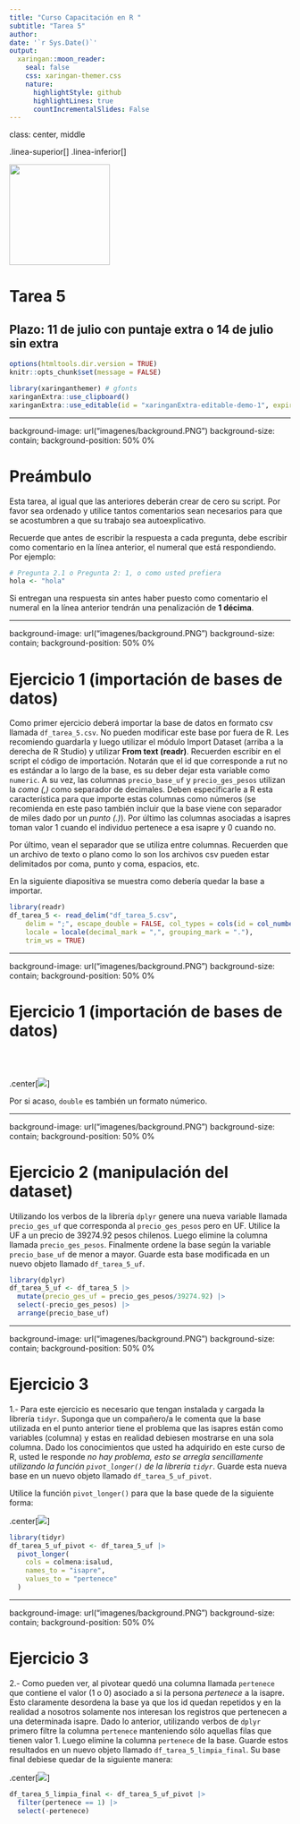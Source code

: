 ---
title: "Curso Capacitación en R "
subtitle: "Tarea 5"  
author: 
date: '`r Sys.Date()`'
output:
  xaringan::moon_reader:
    seal: false
    css: xaringan-themer.css
    nature:
      highlightStyle: github
      highlightLines: true
      countIncrementalSlides: False
---

class: center, middle

.linea-superior[]
.linea-inferior[]


<img src="imagenes/logo_super_portada.png" width="180" />


# Tarea 5

## Plazo: 11 de julio con puntaje extra o 14 de julio sin extra

```{r setup, include=FALSE} 
options(htmltools.dir.version = TRUE)
knitr::opts_chunk$set(message = FALSE) 
```


```{r xaringan-themer, include=FALSE, warning=FALSE}
library(xaringanthemer) # gfonts
xaringanExtra::use_clipboard()
xaringanExtra::use_editable(id = "xaringanExtra-editable-demo-1", expires = 1)
```

---

background-image: url("imagenes/background.PNG")
background-size: contain;
background-position: 50% 0%

# Preámbulo 

Esta tarea, al igual que las anteriores deberán crear
de cero su script. Por favor sea ordenado y utilice tantos comentarios sean
necesarios para que se acostumbren a que su trabajo sea autoexplicativo.

Recuerde que antes de escribir la respuesta a cada pregunta, debe escribir como comentario
en la línea anterior, el numeral que está respondiendo. Por ejemplo:

```{r }
# Pregunta 2.1 o Pregunta 2: 1, o como usted prefiera
hola <- "hola"
```

Si entregan una respuesta sin antes haber puesto como comentario el numeral en 
la línea anterior tendrán una penalización de **1 décima**.

---

background-image: url("imagenes/background.PNG")
background-size: contain;
background-position: 50% 0%

# Ejercicio 1 (importación de bases de datos)

Como primer ejercicio deberá importar la base de datos en formato csv llamada 
`df_tarea_5.csv`. No pueden modificar este base por fuera de R. Les recomiendo
guardarla y luego utilizar el módulo Import Dataset (arriba a la derecha de R Studio) y 
utilizar **From text (readr)**. Recuerden escribir en el script el código de importación.
Notarán que el id que corresponde a rut no es estándar a lo largo de la base, es su deber
dejar esta variable como `numeric`. A su vez, las columnas `precio_base_uf` y `precio_ges_pesos` 
utilizan la *coma (,)* como separador de decimales. Deben especificarle a R esta característica para que 
importe estas columnas como números (se recomienda en este paso también incluir que la base viene con
separador de miles dado por un *punto (.)*). Por último las columnas asociadas a isapres toman valor $1$ 
cuando el individuo pertenece a esa isapre y $0$ cuando no. 

Por último, vean el separador que se utiliza entre columnas. Recuerden que un archivo de texto o 
plano como lo son los archivos csv pueden estar delimitados por coma, punto y coma, espacios, etc.

En la siguiente diapositiva se muestra como debería quedar la base a importar.

```{r include=FALSE}
library(readr)
df_tarea_5 <- read_delim("df_tarea_5.csv", 
    delim = ";", escape_double = FALSE, col_types = cols(id = col_number()), 
    locale = locale(decimal_mark = ",", grouping_mark = "."), 
    trim_ws = TRUE)
```

---

background-image: url("imagenes/background.PNG")
background-size: contain;
background-position: 50% 0%

# Ejercicio 1 (importación de bases de datos)

<br/>
<br/>

.center[<img src="imagenes/tarea_5_1.png"  />]


Por si acaso, `double` es también un formato númerico.

---

background-image: url("imagenes/background.PNG")
background-size: contain;
background-position: 50% 0%

# Ejercicio 2 (manipulación del dataset)

Utilizando los verbos de la librería `dplyr` genere una nueva variable llamada 
`precio_ges_uf` que corresponda al `precio_ges_pesos` pero en UF. Utilice la UF a un 
precio de $39274.92$ pesos chilenos. Luego elimine la columna llamada `precio_ges_pesos`.
Finalmente ordene la base según la variable `precio_base_uf` de menor a mayor. 
Guarde esta base modificada en un nuevo objeto llamado `df_tarea_5_uf`.

```{r include=FALSE}
library(dplyr)
df_tarea_5_uf <- df_tarea_5 |>
  mutate(precio_ges_uf = precio_ges_pesos/39274.92) |>
  select(-precio_ges_pesos) |>
  arrange(precio_base_uf)
```

---

background-image: url("imagenes/background.PNG")
background-size: contain;
background-position: 50% 0%

# Ejercicio 3

1.- Para este ejercicio es necesario que tengan instalada y cargada la librería `tidyr`.
Suponga que un compañero/a le comenta que la base utilizada en el punto anterior tiene 
el problema que las isapres están como variables (columna) y estas en realidad 
debiesen mostrarse en una sola columna. Dado los conocimientos que usted ha adquirido 
en este curso de R, usted le responde *no hay problema, esto se arregla sencillamente 
utilizando la función `pivot_longer()` de la librería `tidyr`*. Guarde esta nueva base 
en un nuevo objeto llamado `df_tarea_5_uf_pivot`.

Utilice la función `pivot_longer()` para que la base quede de la siguiente forma:

.center[<img src="imagenes/tarea_5_2.png"  />]

```{r include=FALSE}
library(tidyr)
df_tarea_5_uf_pivot <- df_tarea_5_uf |>
  pivot_longer(
    cols = colmena:isalud,
    names_to = "isapre",
    values_to = "pertenece"
  )
```

---

background-image: url("imagenes/background.PNG")
background-size: contain;
background-position: 50% 0%

# Ejercicio 3

2.- Como pueden ver, al pivotear quedó una columna llamada `pertenece` que 
contiene el valor ($1$ o $0$) asociado a si la persona *pertenece* a la isapre. Esto 
claramente desordena la base ya que los id quedan repetidos y en la realidad a nosotros 
solamente nos interesan los registros que pertenecen a una determinada isapre. Dado lo anterior,
utilizando verbos de `dplyr` primero filtre la columna `pertenece` manteniendo sólo aquellas 
filas que tienen valor $1$. Luego elimine la columna `pertenece` de la base. Guarde estos resultados en un 
nuevo objeto llamado `df_tarea_5_limpia_final`. Su base final debiese quedar de la siguiente 
manera:

.center[<img src="imagenes/tarea_5_3.png"  />]

```{r include=FALSE}
df_tarea_5_limpia_final <- df_tarea_5_uf_pivot |>
  filter(pertenece == 1) |>
  select(-pertenece)
```

